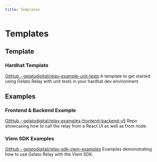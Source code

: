 ```yaml
---
title: Templates
---
```


# Templates

## Template

### Hardhat Template
[GitHub - gelatodigital/relay-example-unit-tests](https://github.com/gelatodigital/relay-example-unit-tests)
A template to get started using Gelato Relay with unit tests in your hardhat dev environment.

## Examples

### Frontend & Backend Example
[GitHub - gelatodigital/relay-examples-frontend-backend-v5](https://github.com/gelatodigital/relay-examples-frontend-backend-v5)
Repo showcasing how to call the relay from a React UI as well as from node.

### Viem SDK Examples
[GitHub - gelatodigital/relay-sdk-viem-examples](https://github.com/gelatodigital/relay-sdk-viem-examples)
Examples demonstrating how to use Gelato Relay with the Viem SDK.